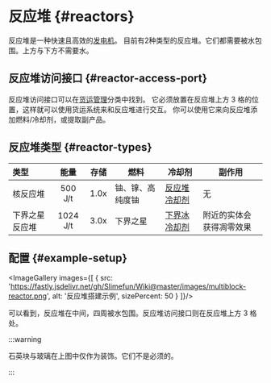 
# 反应堆 {#reactors}

反应堆是一种快速且高效的[发电机](/Electric-Machines#energy-generation)。
目前有2种类型的反应堆。它们都需要被水包围。上方与下方不需要水。

## 反应堆访问接口 {#reactor-access-port}

反应堆访问接口可以在[货运管理](/Cargo-Management)分类中找到。
它必须放置在反应堆上方 3 格的位置，这样就可以使用货运系统来和反应堆进行交互。
你可以使用它来向反应堆添加燃料/冷却剂，或提取副产品。

## 反应堆类型 {#reactor-types}

| 类型  | 能量 | 存储 | 燃料 | 冷却剂 | 副作用 |
| :--- | :-: | :-: | ---- | ----- | ----- |
| 核反应堆 | 500 J/t |  1.0x  | 铀、镎、高纯度铀 | [反应堆冷却剂](/Coolant-Cells) | 无 |
| 下界之星反应堆 | 1024 J/t |  3.0x  | 下界之星 | [下界冰冷却剂](/Coolant-Cells) | 附近的实体会获得凋零效果 |

## 配置 {#example-setup}

<ImageGallery images={[
  {
    src: 'https://fastly.jsdelivr.net/gh/Slimefun/Wiki@master/images/multiblock-reactor.png',
    alt: '反应堆搭建示例',
    sizePercent: 50
  }
]}/>

可以看到，反应堆在中间，四周被水包围。反应堆访问接口则在反应堆上方 3 格处。

:::warning

石英块与玻璃在上图中仅作为装饰。它们不是必须的。

:::
